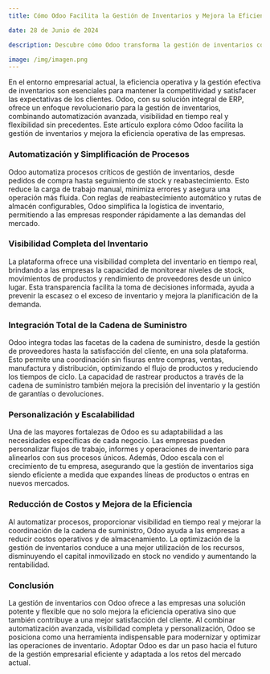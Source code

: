 ```yaml
---
title: Cómo Odoo Facilita la Gestión de Inventarios y Mejora la Eficiencia Operativa

date: 28 de Junio de 2024

description: Descubre cómo Odoo transforma la gestión de inventarios con sus potentes herramientas de automatización, proporcionando una solución eficiente que optimiza las operaciones y reduce costos.

image: /img/imagen.png
---
```


En el entorno empresarial actual, la eficiencia operativa y la gestión efectiva de inventarios son esenciales para mantener la competitividad y satisfacer las expectativas de los clientes. Odoo, con su solución integral de ERP, ofrece un enfoque revolucionario para la gestión de inventarios, combinando automatización avanzada, visibilidad en tiempo real y flexibilidad sin precedentes. Este artículo explora cómo Odoo facilita la gestión de inventarios y mejora la eficiencia operativa de las empresas.

### Automatización y Simplificación de Procesos

Odoo automatiza procesos críticos de gestión de inventarios, desde pedidos de compra hasta seguimiento de stock y reabastecimiento. Esto reduce la carga de trabajo manual, minimiza errores y asegura una operación más fluida. Con reglas de reabastecimiento automático y rutas de almacén configurables, Odoo simplifica la logística de inventario, permitiendo a las empresas responder rápidamente a las demandas del mercado.

### Visibilidad Completa del Inventario

La plataforma ofrece una visibilidad completa del inventario en tiempo real, brindando a las empresas la capacidad de monitorear niveles de stock, movimientos de productos y rendimiento de proveedores desde un único lugar. Esta transparencia facilita la toma de decisiones informada, ayuda a prevenir la escasez o el exceso de inventario y mejora la planificación de la demanda.

### Integración Total de la Cadena de Suministro

Odoo integra todas las facetas de la cadena de suministro, desde la gestión de proveedores hasta la satisfacción del cliente, en una sola plataforma. Esto permite una coordinación sin fisuras entre compras, ventas, manufactura y distribución, optimizando el flujo de productos y reduciendo los tiempos de ciclo. La capacidad de rastrear productos a través de la cadena de suministro también mejora la precisión del inventario y la gestión de garantías o devoluciones.

### Personalización y Escalabilidad

Una de las mayores fortalezas de Odoo es su adaptabilidad a las necesidades específicas de cada negocio. Las empresas pueden personalizar flujos de trabajo, informes y operaciones de inventario para alinearlos con sus procesos únicos. Además, Odoo escala con el crecimiento de tu empresa, asegurando que la gestión de inventarios siga siendo eficiente a medida que expandes líneas de productos o entras en nuevos mercados.

### Reducción de Costos y Mejora de la Eficiencia

Al automatizar procesos, proporcionar visibilidad en tiempo real y mejorar la coordinación de la cadena de suministro, Odoo ayuda a las empresas a reducir costos operativos y de almacenamiento. La optimización de la gestión de inventarios conduce a una mejor utilización de los recursos, disminuyendo el capital inmovilizado en stock no vendido y aumentando la rentabilidad.

### Conclusión

La gestión de inventarios con Odoo ofrece a las empresas una solución potente y flexible que no solo mejora la eficiencia operativa sino que también contribuye a una mejor satisfacción del cliente. Al combinar automatización avanzada, visibilidad completa y personalización, Odoo se posiciona como una herramienta indispensable para modernizar y optimizar las operaciones de inventario. Adoptar Odoo es dar un paso hacia el futuro de la gestión empresarial eficiente y adaptada a los retos del mercado actual.